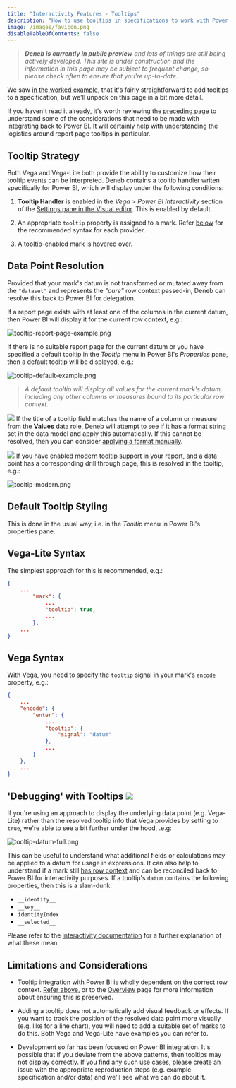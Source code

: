 ```yaml
---
title: "Interactivity Features - Tooltips"
description: "How to use tooltips in specifications to work with Power BI."
image: /images/favicon.png
disableTableOfContents: false
---
```



> _**Deneb is currently in public preview** and lots of things are still being actively developed. This site is under construction and the information in this page may be subject to frequent change, so please check often to ensure that you're up-to-date._

We saw [in the worked example](simple-worked-example#adding-tooltips), that it's fairly straightforward to add tooltips to a specification, but we'll unpack on this page in a bit more detail.

If you haven't read it already, it's worth reviewing the [preceding page](interactivity-features-overview) to understand some of the considerations that need to be made with integrating back to Power BI. It will certainly help with understanding the logistics around report page tooltips in particular.

## Tooltip Strategy

Both <OutboundLink href="https://github.com/vega/vega-tooltip/blob/master/docs/creating_your_tooltip.md#step-4-define-your-tooltip-in-vega-or-vega-lite" target="_blank">Vega</OutboundLink> and <OutboundLink href="https://vega.github.io/vega-lite/docs/tooltip.html" target="_blank">Vega-Lite</OutboundLink> both provide the ability to customize how their tooltip events can be interpreted. Deneb contains a tooltip handler writen specifically for Power BI, which will display under the following conditions:

1. **Tooltip Handler** is enabled in the _Vega > Power BI Interactivity_ section of the [Settings pane in the Visual editor](visual-editor#settings-tab). This is enabled by default.

2. An appropriate `tooltip` property is assigned to a mark. Refer [below](#vega-lite-syntax) for the recommended syntax for each provider.

3. A tooltip-enabled mark is hovered over.

## Data Point Resolution

Provided that your mark's datum is not transformed or mutated away from the `"dataset"` and represents the _"pure"_ row context passed-in, Deneb can resolve this back to Power BI for delegation.

If a report page exists with at least one of the columns in the current datum, then Power BI will display it for the current row context, e.g.:

![tooltip-report-page-example.png](/images/interactivity/tooltip-report-page-example.png "Deneb resolving a mark's datum back to a report page tooltip.")

If there is no suitable report page for the current datum or you have specified a default tooltip in the _Tooltip_ menu in Power BI's _Properties_ pane, then a default tooltip will be displayed, e.g.:

![tooltip-default-example.png](/images/interactivity/tooltip-default-example.png "Deneb resolving a mark's datum back to a default tooltip.")

> _A default tooltip will display all values for the current mark's datum, including any other columns or measures bound to its particular row context._

![](https://img.shields.io/badge/-%E2%89%A5%200.4-lightgrey) If the title of a tooltip field matches the name of a column or measure from the **Values** data role, Deneb will attempt to see if it has a format string set in the data model and apply this automatically. If this cannot be resolved, then you can consider [applying a format manually](/formatting-values).

![](https://img.shields.io/badge/-%E2%89%A5%200.6-lightgrey) If you have enabled [modern tooltip support](https://docs.microsoft.com/en-us/power-bi/create-reports/desktop-visual-tooltips) in your report, and a data point has a corresponding drill through page, this is resolved in the tooltip, e.g.:

![tooltip-modern.png](/images/interactivity/tooltip-modern.png "Deneb resolving a mark's datum back to a default tooltip. In this case, modern tooltip support is enabled, and a drill through page is available.")

## Default Tooltip Styling

This is done in the usual way, i.e. in the _Tooltip_ menu in Power BI's properties pane.

## Vega-Lite Syntax

The <OutboundLink href="https://vega.github.io/vega-lite/docs/tooltip.html#encoding" target="_blank">simplest approach for this</OutboundLink> is recommended, e.g.:

```json
{
    ...
        "mark": {
            ...
            "tooltip": true,
            ...
        },
    ...
}
```

## Vega Syntax

With Vega, you need to specify the `tooltip` signal in your mark's `encode` property, e.g.:

```json
{
    ...
    "encode": {
        "enter": {
            ...
            "tooltip": {
                "signal": "datum"
            },
            ...
        }
    },
    ...
}
```

## 'Debugging' with Tooltips ![](https://img.shields.io/badge/-%E2%89%A5%200.5-lightgrey)

If you're using an approach to display the underlying data point (<OutboundLink href="https://vega.github.io/vega-lite/docs/tooltip.html#data" target="_blank">e.g. Vega-Lite</OutboundLink>) rather than the resolved tooltip info that Vega provides by setting to `true`, we're able to see a bit further under the hood, .e.g:

![tooltip-datum-full.png](/images/interactivity/tooltip-datum-full.png "The raw underlying tooltip datum exposes additional properties.")

This can be useful to understand what additional fields or calculations may be applied to a datum for usage in expressions. It can also help to understand if a mark still [has row context](/interactivity-features-overview/#reconciliation-of-data-andor-row-context) and can be reconciled back to Power BI for interactivity purposes. If a tooltip's `datum` contains the following properties, then this is a slam-dunk:

-   `__identity__`
-   `__key__`
-   `identityIndex`
-   `__selected__`

Please refer to the [interactivity documentation](/interactivity-features-overview/#additional-datum-fields) for a further explanation of what these mean.

## Limitations and Considerations

-   Tooltip integration with Power BI is wholly dependent on the correct row context. [Refer above](#data-point-resolution), or to the [Overview](interactivity-features-overview) page for more information about ensuring this is preserved.

-   Adding a tooltip does not automatically add visual feedback or effects. If you want to track the position of the resolved data point more visually (e.g. like for a line chart), you will need to add a suitable set of marks to do this. Both <OutboundLink href="https://vega.github.io/vega/examples/" target="_blank">Vega</OutboundLink> and <OutboundLink href="https://vega.github.io/vega-lite/examples/" target="_blank">Vega-Lite</OutboundLink> have examples you can refer to.

-   Development so far has been focused on Power BI integration. It's possible that if you deviate from the above patterns, then tooltips may not display correctly. If you find any such use cases, please <OutboundLink href="https://github.com/deneb-viz/deneb/issues" target="_blank">create an issue</OutboundLink> with the appropriate reproduction steps (e.g. example specification and/or data) and we'll see what we can do about it.

